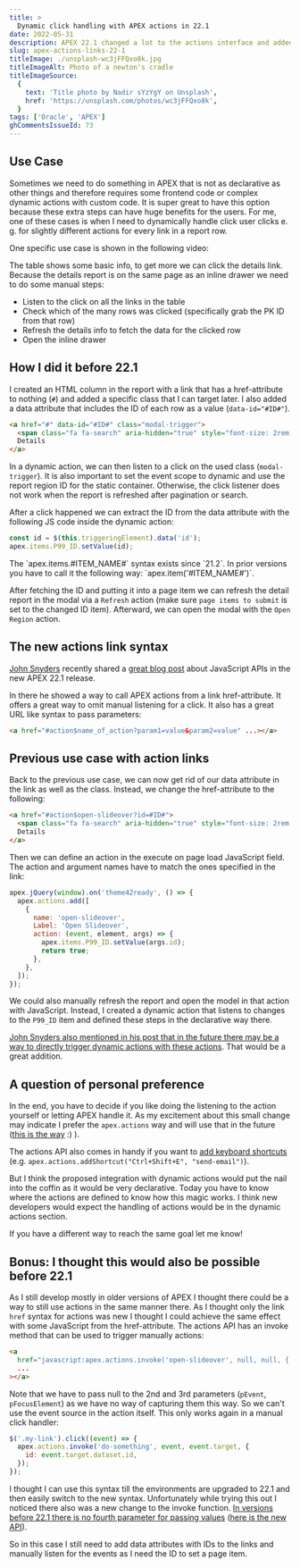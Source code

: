 ```yaml
---
title: >
  Dynamic click handling with APEX actions in 22.1
date: 2022-05-31
description: APEX 22.1 changed a lot to the actions interface and added a new method with which we can call them easily from links.
slug: apex-actions-links-22-1
titleImage: ./unsplash-wc3jFFQxo8k.jpg
titleImageAlt: Photo of a newton's cradle
titleImageSource:
  {
    text: 'Title photo by Nadir sYzYgY on Unsplash',
    href: 'https://unsplash.com/photos/wc3jFFQxo8k',
  }
tags: ['Oracle', 'APEX']
ghCommentsIssueId: 73
---
```


## Use Case

Sometimes we need to do something in APEX that is not as declarative as other things and therefore requires some frontend code or complex dynamic actions with custom code. It is super great to have this option because these extra steps can have huge benefits for the users. For me, one of these cases is when I need to dynamically handle click user clicks e. g. for slightly different actions for every link in a report row.

One specific use case is shown in the following video:

<BlogVideo
  filename="usecase-demo-slideover.webm"
  frame="usecase-demo-slideover-start-frame.jpg"
  width="1280"
  title="Usecase Demo"
/>

The table shows some basic info, to get more we can click the details link. Because the details report is on the same page as an inline drawer we need to do some manual steps:

- Listen to the click on all the links in the table
- Check which of the many rows was clicked (specifically grab the PK ID from that row)
- Refresh the details info to fetch the data for the clicked row
- Open the inline drawer

## How I did it before 22.1

I created an HTML column in the report with a link that has a href-attribute to nothing (`#`) and added a specific class that I can target later. I also added a data attribute that includes the ID of each row as a value (`data-id="#ID#"`).

```html
<a href="#" data-id="#ID#" class="modal-trigger">
  <span class="fa fa-search" aria-hidden="true" style="font-size: 2rem;"></span>
  Details
</a>
```

In a dynamic action, we can then listen to a click on the used class (`modal-trigger`). It is also important to set the event scope to dynamic and use the report region ID for the static container. Otherwise, the click listener does not work when the report is refreshed after pagination or search.

<BlogImg
  filename="dynamic-click-dynamic-action.png"
  alt="Screenshot of the Dynamic Action config. Settings for When are - Event: click, Selection Type: jQuery Selector, jQuery Selector: .modal-trigger. Settings for Advanced are - Event Scope: Dynamic, Static Container: #cust-ir"
  maxWidthPx="600"
/>

After a click happened we can extract the ID from the data attribute with the following JS code inside the dynamic action:

```js
const id = $(this.triggeringElement).data('id');
apex.items.P99_ID.setValue(id);
```

<InfoBox>
  The `apex.items.#ITEM_NAME#` syntax exists since `21.2`. In prior versions you
  have to call it the following way: `apex.item('#ITEM_NAME#')`.
</InfoBox>

After fetching the ID and putting it into a page item we can refresh the detail report in the modal via a `Refresh` action (make sure `page items to submit` is set to the changed ID item). Afterward, we can open the modal with the `Open Region` action.

## The new actions link syntax

[John Snyders](https://twitter.com/J_Snyders) recently shared a [great blog post](https://hardlikesoftware.com/weblog/2022/05/05/exploring-new-apis-in-apex-22-1/) about JavaScript APIs in the new APEX 22.1 release.

In there he showed a way to call APEX actions from a link href-attribute. It offers a great way to omit manual listening for a click. It also has a great URL like syntax to pass parameters:

```html
<a href="#action$name_of_action?param1=value&param2=value" ...></a>
```

## Previous use case with action links

Back to the previous use case, we can now get rid of our data attribute in the link as well as the class. Instead, we change the href-attribute to the following:

```html
<a href="#action$open-slideover?id=#ID#">
  <span class="fa fa-search" aria-hidden="true" style="font-size: 2rem;"></span>
  Details
</a>
```

Then we can define an action in the execute on page load JavaScript field. The action and argument names have to match the ones specified in the link:

```js
apex.jQuery(window).on('theme42ready', () => {
  apex.actions.add([
    {
      name: 'open-slideover',
      Label: 'Open Slideover',
      action: (event, element, args) => {
        apex.items.P99_ID.setValue(args.id);
        return true;
      },
    },
  ]);
});
```

We could also manually refresh the report and open the model in that action with JavaScript. Instead, I created a dynamic action that listens to changes to the `P99_ID` item and defined these steps in the declarative way there.

[John Snyders also mentioned in his post that in the future there may be a way to directly trigger dynamic actions with these actions](https://hardlikesoftware.com/weblog/2022/05/05/exploring-new-apis-in-apex-22-1/#:~:text=My%20hope%20is%20that%20in%20the%20future%20we%20will%20have%20unification%20of%20Dynamic%20Actions%20and%20the%20actions%20interface%20such%20that%20DAs%20can%20be%20invoked%20from%20links%20and%20more.%20This%20is%20a%20step%20in%20that%20direction.). That would be a great addition.

## A question of personal preference

In the end, you have to decide if you like doing the listening to the action yourself or letting APEX handle it. As my excitement about this small change may indicate I prefer the `apex.actions` way and will use that in the future ([this is the way](https://youtu.be/uelA7KRLINA?t=8) :) ).

The actions API also comes in handy if you want to [add keyboard shortcuts](https://docs.oracle.com/en/database/oracle/application-express/22.1/aexjs/actions.html#addShortcut) (e.g. `apex.actions.addShortcut("Ctrl+Shift+E", "send-email")`).

But I think the proposed integration with dynamic actions would put the nail into the coffin as it would be very declarative. Today you have to know where the actions are defined to know how this magic works. I think new developers would expect the handling of actions would be in the dynamic actions section.

If you have a different way to reach the same goal let me know!

## Bonus: I thought this would also be possible before 22.1

As I still develop mostly in older versions of APEX I thought there could be a way to still use actions in the same manner there. As I thought only the link `href` syntax for actions was new I thought I could achieve the same effect with some JavaScript from the href-attribute. The actions API has an invoke method that can be used to trigger manually actions:

```html
<a
  href="javascript:apex.actions.invoke('open-slideover', null, null, {'id': '#ID#'})"
  ...
></a>
```

Note that we have to pass null to the 2nd and 3rd parameters (`pEvent`, `pFocusElement`) as we have no way of capturing them this way. So we can't use the event source in the action itself. This only works again in a manual click handler:

```js
$('.my-link').click((event) => {
  apex.actions.invoke('do-something', event, event.target, {
    id: event.target.dataset.id,
  });
});
```

I thought I can use this syntax till the environments are upgraded to 22.1 and then easily switch to the new syntax. Unfortunately while trying this out I noticed there also was a new change to the invoke function. [In versions before 22.1 there is no fourth parameter for passing values](https://docs.oracle.com/en/database/oracle/application-express/21.2/aexjs/actions.html#invoke) ([here is the new API](https://docs.oracle.com/en/database/oracle/application-express/22.1/aexjs/actions.html#invoke)).

So in this case I still need to add data attributes with IDs to the links and manually listen for the events as I need the ID to set a page item.
